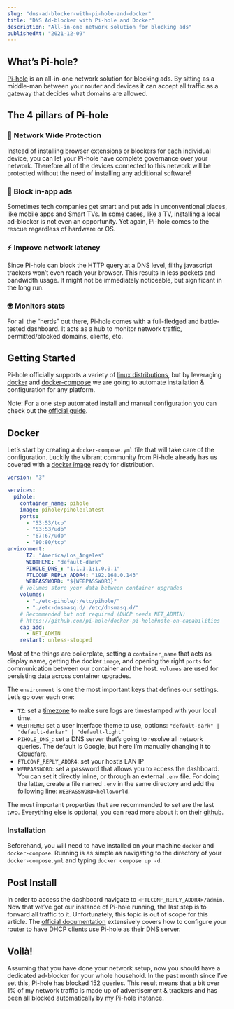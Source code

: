 ```yaml
---
slug: "dns-ad-blocker-with-pi-hole-and-docker"
title: "DNS Ad-blocker with Pi-hole and Docker"
description: "All-in-one network solution for blocking ads"
publishedAt: "2021-12-09"
---
```



## What’s Pi-hole?

[Pi-hole](https://pi-hole.net/) is an all-in-one network solution for blocking ads. By sitting as a middle-man between your router and devices it can accept all traffic as a gateway that decides what domains are allowed.

<FancyImage src="/images/journal/dns-ad-blocker-with-pi-hole-and-docker/dashboard.webp" width="1468" height="1261" />

## The 4 pillars of Pi-hole

### 📡 Network Wide Protection

Instead of installing browser extensions or blockers for each individual device, you can let your Pi-hole have complete governance over your network. Therefore all of the devices connected to this network will be protected without the need of installing any additional software!

### 🚫 Block in-app ads

Sometimes tech companies get smart and put ads in unconventional places, like mobile apps and Smart TVs. In some cases, like a TV, installing a local ad-blocker is not even an opportunity. Yet again, Pi-hole comes to the rescue regardless of hardware or OS.

### ⚡️ Improve network latency

Since Pi-hole can block the HTTP query at a DNS level, filthy javascript trackers won’t even reach your browser. This results in less packets and bandwidth usage. It might not be immediately noticeable, but significant in the long run.

### 🤓 Monitors stats

For all the “nerds” out there, Pi-hole comes with a full-fledged and battle-tested dashboard. It acts as a hub to monitor network traffic, permitted/blocked domains, clients, etc.

## Getting Started

Pi-hole officially supports a variety of [linux distributions](https://docs.pi-hole.net/main/prerequisites/), but by leveraging [docker](https://www.docker.com/) and [docker-compose](https://docs.docker.com/compose/) we are going to automate installation & configuration for any platform.

Note: For a one step automated install and manual configuration you can check out the [official guide](https://github.com/pi-hole/pi-hole/#one-step-automated-install).

## Docker

Let’s start by creating a `docker-compose.yml` file that will take care of the configuration. Luckily the vibrant community from Pi-hole already has us covered with a [docker image](https://github.com/pi-hole/docker-pi-hole/#running-pi-hole-docker) ready for distribution.

```yml
version: "3"

services:
  pihole:
    container_name: pihole
    image: pihole/pihole:latest
    ports:
      - "53:53/tcp"
      - "53:53/udp"
      - "67:67/udp"
      - "80:80/tcp"
environment:
      TZ: "America/Los_Angeles"
      WEBTHEME: "default-dark"
      PIHOLE_DNS_: "1.1.1.1;1.0.0.1"
      FTLCONF_REPLY_ADDR4: "192.168.0.143"
      WEBPASSWORD: "${WEBPASSWORD}"
    # Volumes store your data between container upgrades
    volumes:
      - "./etc-pihole/:/etc/pihole/"
      - "./etc-dnsmasq.d/:/etc/dnsmasq.d/"
    # Recommended but not required (DHCP needs NET_ADMIN)
    # https://github.com/pi-hole/docker-pi-hole#note-on-capabilities
    cap_add:
      - NET_ADMIN
    restart: unless-stopped
```

Most of the things are boilerplate, setting a `container_name` that acts as display name, getting the docker `image`, and opening the right `ports` for communication between our container and the host. `volumes` are used for persisting data across container upgrades.

The `environment` is one the most important keys that defines our settings. Let’s go over each one:

- `TZ`: set a [timezone](https://en.wikipedia.org/wiki/List_of_tz_database_time_zones) to make sure logs are timestamped with your local time.
- `WEBTHEME`: set a user interface theme to use, options: `"default-dark" | "default-darker" | "default-light"`
- `PIHOLE_DNS_`: set a DNS server that’s going to resolve all network queries. The default is Google, but here I’m manually changing it to Cloudfare.
- `FTLCONF_REPLY_ADDR4`: set your host’s LAN IP
- `WEBPASSWORD`: set a password that allows you to access the dashboard. You can set it directly inline, or through an external `.env` file. For doing the latter, create a file named `.env` in the same directory and add the following line: `WEBPASSWORD=helloworld`.

The most important properties that are recommended to set are the last two. Everything else is optional, you can read more about it on their [github](https://github.com/pi-hole/docker-pi-hole/#running-pi-hole-docker).

### Installation

Beforehand, you will need to have installed on your machine `docker` and `docker-compose`. Running is as simple as navigating to the directory of your `docker-compose.yml` and typing `docker compose up -d`.

## Post Install

<FancyImage src="/images/journal/dns-ad-blocker-with-pi-hole-and-docker/login.png" height="1261px" width="1468px" />

In order to access the dashboard navigate to `<FTLCONF_REPLY_ADDR4>/admin`. Now that we’ve got our instance of Pi-hole running, the last step is to forward all traffic to it. Unfortunately, this topic is out of scope for this article. The [official documentation](https://docs.pi-hole.net/main/post-install/) extensively covers how to configure your router to have DHCP clients use Pi-hole as their DNS server.

## Voilà!

Assuming that you have done your network setup, now you should have a dedicated ad-blocker for your whole household. In the past month since I’ve set this, Pi-hole has blocked 152 queries. This result means that a bit over 1% of my network traffic is made up of advertisement & trackers and has been all blocked automatically by my Pi-hole instance.
